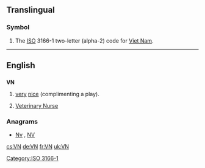 ==Translingual==

===Symbol===
{{head|mul|symbol}}

# The [[ISO]] 3166-1 two-letter (alpha-2) code for [[Viet Nam]].

[[Category:ISO 3166-1]]
----

==English==

==={{initialism}}===
'''VN'''

# {{online gaming}} [[very]] [[nice]] (complimenting a play).
# {{Ireland}}{{UK}}{{New Zealand}}{{Australia}}{{South Africa}}[[Veterinary Nurse]]
===Anagrams===
* [[Nv#English|Nv]] , [[NV#English|NV]]

[[cs:VN]]
[[de:VN]]
[[fr:VN]]
[[uk:VN]]